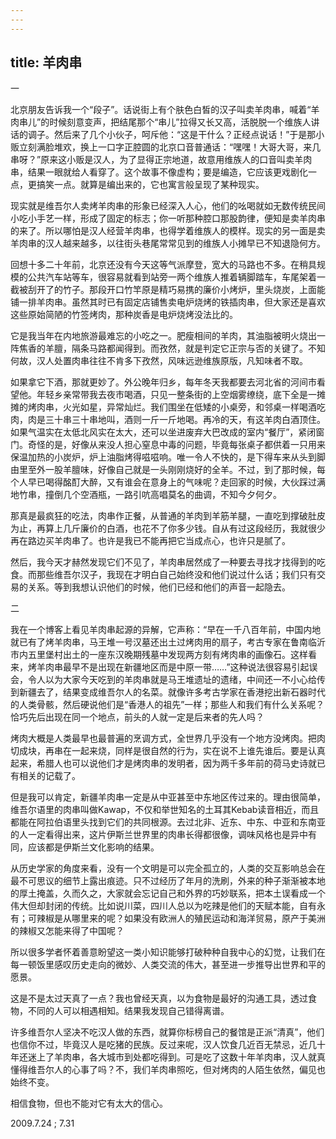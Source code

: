 ```yaml
---
---
---
```

title: 羊肉串
---




一

北京朋友告诉我一个“段子”。话说街上有个肤色白皙的汉子叫卖羊肉串，喊着“羊肉串儿”的时候刻意变声，把结尾那个“串儿”拉得又长又高，活脱脱一个维族人讲话的调子。然后来了几个小伙子，呵斥他：“这是干什么？正经点说话！”于是那小贩立刻满脸堆欢，换上一口字正腔圆的北京口音普通话：“嘿嘿！大哥大哥，来几串呀？”原来这小贩是汉人，为了显得正宗地道，故意用维族人的口音叫卖羊肉串，结果一眼就给人看穿了。这个故事不像虚构；要是编造，它应该更戏剧化一点，更搞笑一点。就算是编出来的，它也寓言般呈现了某种现实。

现实就是维吾尔人卖烤羊肉串的形象已经深入人心，他们的吆喝就如无数传统民间小吃小手艺一样，形成了固定的标志；你一听那种腔口那股韵律，便知是卖羊肉串的来了。所以哪怕是汉人经营羊肉串，也得学着维族人的模样。现实的另一面是卖羊肉串的汉人越来越多，以往街头巷尾常常见到的维族人小摊早已不知退隐何方。

回想十多二十年前，北京还没有今天这等气派摩登，宽大的马路也不多。在稍具规模的公共汽车站等车，很容易就看到站旁一两个维族人推着辆脚踏车，车尾架着一截被刮开了的竹子。那段开口竹竿原是精巧易携的廉价小烤炉，里头烧炭，上面能铺一排羊肉串。虽然其时已有固定店铺售卖电炉烧烤的铁插肉串，但大家还是喜欢这些原始简陋的竹签烤肉，那种炭香是电炉烧烤没法比的。

它是我当年在内地旅游最难忘的小吃之一。肥瘦相间的羊肉，其油脂被明火烧出一阵焦香的羊膻，隔条马路都闻得到。而孜然，就是判定它正宗与否的关键了。不知何故，汉人处置肉串往往不肯多下孜然，风味远逊维族原版，凡知味者不取。

如果拿它下酒，那就更妙了。外公晚年归乡，每年冬天我都要去河北省的河间市看望他。年轻乡亲常带我去夜市喝酒，只见一整条街的上空烟雾缭绕，底下全是一摊摊的烤肉串，火光如星，异常灿烂。我们围坐在低矮的小桌旁，和邻桌一样喝酒吃肉，肉是三十串三十串地叫，酒则一斤一斤地喝。再冷的天，有这羊肉白酒顶住。如果气温实在太低北风实在太大，还可以坐进废弃大巴改成的室内“餐厅”，紧闭窗门。奇怪的是，好像从来没人担心窒息中毒的问题，毕竟每张桌子都供着一只用来保温加热的小炭炉，炉上油脂烤得嗞嗞响。唯一令人不快的，是下得车来从头到脚由里至外一股羊膻味，好像自己就是一头刚刚烧好的全羊。不过，到了那时候，每个人早已喝得酩酊大醉，又有谁会在意身上的气味呢？走回家的时候，大伙踩过满地竹串，撞倒几个空酒瓶，一路引吭高唱莫名的曲调，不知今夕何夕。

那真是最疯狂的吃法，肉串作正餐，从普通的羊肉到羊筋羊腿，一直吃到撑破肚皮为止，再算上几斤廉价的白酒，也花不了你多少钱。自从有过这段经历，我就很少再在路边买羊肉串了。也许是我已不能再把它当成点心，也许只是腻了。

然后，我今天才赫然发现它们不见了，羊肉串居然成了一种要去寻找才找得到的吃食。而那些维吾尔汉子，我现在才明白自己始终没和他们说过什么话；我们只有交易的关系。等到我想认识他们的时候，他们已经和他们的声音一起隐去。

二

我在一个博客上看见羊肉串起源的异解，它声称：“早在一千八百年前，中国内地就已有了烤羊肉串，马王堆一号汉墓还出土过烤肉用的扇子，考古专家在鲁南临沂市内五里堡村出土的一座东汉晚期残墓中发现两方刻有烤肉串的画像石。这样看来，烤羊肉串最早不是出现在新疆地区而是中原一带……”这种说法很容易引起误会，令人以为大家今天吃到的羊肉串就是马王堆遗址的遗绪，中间还一不小心给传到新疆去了，结果变成维吾尔人的名菜。就像许多考古学家在香港挖出新石器时代的人类骨骸，然后硬说他们是“香港人的祖先”一样；那些人和我们有什么关系呢？恰巧先后出现在同一个地点，前头的人就一定是后来者的先人吗？

烤肉大概是人类最早也最普遍的烹调方式，全世界几乎没有一个地方没烤肉。把肉切成块，再串在一起来烧，同样是很自然的行为，实在说不上谁先谁后。要是认真起来，希腊人也可以说他们才是烤肉串的发明者，因为两千多年前的荷马史诗就已有相关的记载了。

但是我可以肯定，新疆羊肉串一定是从中亚甚至中东地区传过来的。理由很简单，维吾尔语里的肉串叫做Kawap，不仅和举世知名的土耳其Kebab读音相近，而且都能在阿拉伯语里头找到它们的共同根源。去过北非、近东、中东、中亚和东南亚的人一定看得出来，这片伊斯兰世界里的肉串长得都很像，调味风格也是异中有同，应该都是伊斯兰文化影响的结果。

从历史学家的角度来看，没有一个文明是可以完全孤立的，人类的交互影响总会在最不可思议的细节上露出痕迹。只不过经历了年月的洗刷，外来的种子渐渐被本地的厚土掩盖，久而久之，大家就会忘记自己和外界的巧妙联系，把本土误看成一个伟大但却封闭的传统。比如说川菜，四川人总以为吃辣是他们的天赋本能，自有永有；可辣椒是从哪里来的呢？如果没有欧洲人的殖民运动和海洋贸易，原产于美洲的辣椒又怎能来得了中国呢？

所以很多学者怀着善意盼望这一类小知识能够打破种种自我中心的幻觉，让我们在每一顿饭里感叹历史走向的微妙、人类交流的伟大，甚至进一步推导出世界和平的愿景。

这是不是太过天真了一点？我也曾经天真，以为食物是最好的沟通工具，透过食物，不同的人可以相遇相知。结果我发现自己错得离谱。

许多维吾尔人坚决不吃汉人做的东西，就算你标榜自己的餐馆是正派“清真”，他们也信你不过，毕竟汉人是吃猪的民族。反过来呢，汉人饮食几近百无禁忌，近几十年还迷上了羊肉串，各大城市到处都吃得到。可是吃了这数十年羊肉串，汉人就真懂得维吾尔人的心事了吗？不，我们羊肉串照吃，但对烤肉的人陌生依然，偏见也始终不变。

相信食物，但也不能对它有太大的信心。





2009.7.24 ; 7.31